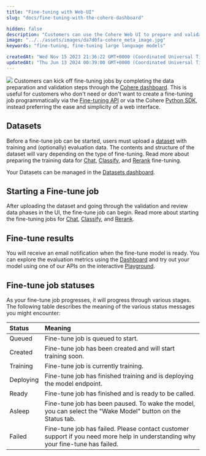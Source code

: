 ```yaml
---
title: "Fine-tuning with Web-UI"
slug: "docs/fine-tuning-with-the-cohere-dashboard"

hidden: false
description: "Customers can use the Cohere Web UI to prepare and validate data for fine-tuning jobs, making it easier for those who prefer a web interface over programming with the Python SDK. After uploading a dataset, users can start the fine-tuning job and track its progress through various status messages."
image: "../../assets/images/da7d0fa-cohere_meta_image.jpg"  
keywords: "fine-tuning, fine-tuning large language models"

createdAt: "Wed Nov 15 2023 21:36:22 GMT+0000 (Coordinated Universal Time)"
updatedAt: "Thu Jun 13 2024 00:39:00 GMT+0000 (Coordinated Universal Time)"
---
```

![](../../assets/images/be2ccc8-image.png)
Customers can kick off fine-tuning jobs by completing the data preparation and validation steps through the [Cohere dashboard](http://dashboard.cohere.com/fine-tuning). This is useful for customers who don't need or don't want to create a fine-tuning job programmatically via the [Fine-tuning API](/reference/listfinetunedmodels) or via the Cohere [Python SDK](/docs/fine-tuning), instead preferring the ease and simplicity of a web interface.

## Datasets

Before a fine-tune job can be started, users must upload a [dataset](/docs/datasets) with training and (optionally) evaluation data. The contents and structure of the dataset will vary depending on the type of fine-tuning. Read more about preparing the training data for [Chat](/docs/chat-preparing-the-data), [Classify](/docs/classify-preparing-the-data), and [Rerank](/docs/rerank-preparing-the-data) fine-tuning.

Your Datasets can be managed in the [Datasets dashboard](https://dashboard.cohere.com/datasets).

## Starting a Fine-tune job

After uploading the dataset and going through the validation and review data phases in the UI, the fine-tune job can begin. Read more about starting the fine-tuning jobs for [Chat](/docs/chat-starting-the-training), [Classify](/docs/classify-starting-the-training), and [Rerank](/docs/rerank-starting-the-training).

## Fine-tune results

You will receive an email notification when the fine-tune model is ready. You can explore the evaluation metrics using the [Dashboard](http://dashboard.cohere.com/fine-tuning) and try out your model using one of our APIs on the interactive [Playground](https://dashboard.cohere.com/playground/).

## Fine-tune job statuses

As your fine-tune job progresses, it will progress through various stages. The following table describes the meaning of the various status messages you might encounter:

| Status    | Meaning                                                                                                                         |
| :-------- | :------------------------------------------------------------------------------------------------------------------------------ |
| Queued    | Fine-tune job is queued to start.                                                                                               |
| Created   | Fine-tune job has been created and will start training soon.                                                                    |
| Training  | Fine-tune job is currently training.                                                                                            |
| Deploying | Fine-tune job has finished training and is deploying the model endpoint.                                                        |
| Ready     | Fine-tune job has finished and is ready to be called.                                                                           |
| Asleep    | Fine-tune job has been paused. To wake the model, you can select the "Wake Model" button on the Status tab.                     |
| Failed    | Fine-tune job has failed. Please contact customer support if you need more help in understanding why your fine-tune has failed. |
